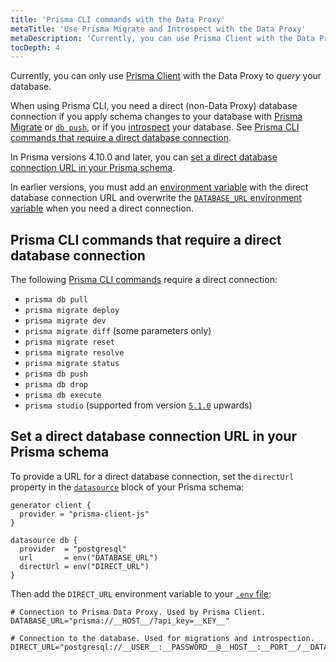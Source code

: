 ```yaml
---
title: 'Prisma CLI commands with the Data Proxy'
metaTitle: 'Use Prisma Migrate and Introspect with the Data Proxy'
metaDescription: 'Currently, you can use Prisma Client with the Data Proxy only to query your database. If you want to run Prisma Migrate or Introspect, or any of the Prisma CLI commands listed below, you can only do so on a direct (non-Data Proxy) database connections.'
tocDepth: 4
---
```


<TopBlock>

Currently, you can only use [Prisma Client](/orm/prisma-client) with the Data Proxy to _query_ your database.

When using Prisma CLI, you need a direct (non-Data Proxy) database connection if you apply schema changes to your database with [Prisma Migrate](/orm/prisma-migrate/getting-started) or [`db push`](/orm/prisma-migrate/workflows/prototyping-your-schema), or if you [introspect](/orm/prisma-schema/introspection) your database. See [Prisma CLI commands that require a direct database connection](#prisma-cli-commands-that-require-a-direct-database-connection).

<versioninfo>

In Prisma versions 4.10.0 and later, you can [set a direct database connection URL in your Prisma schema](#set-a-direct-database-connection-url-in-your-prisma-schema).

In earlier versions, you must add an [environment variable](/orm/more/development-environment/environment-variables) with the direct database connection URL and overwrite the [`DATABASE_URL` environment variable](/orm/more/development-environment/environment-variables/env-files#example-set-the-database_url-environment-variable-in-an-env-file) when you need a direct connection.

</versioninfo>

</TopBlock>

## Prisma CLI commands that require a direct database connection

The following [Prisma CLI commands](/orm/reference/prisma-cli-reference) require a direct connection:

- `prisma db pull`
- `prisma migrate deploy`
- `prisma migrate dev`
- `prisma migrate diff` (some parameters only)
- `prisma migrate reset`
- `prisma migrate resolve`
- `prisma migrate status`
- `prisma db push`
- `prisma db drop`
- `prisma db execute`
- `prisma studio` <versioninfo>(supported from version [`5.1.0`](https://github.com/prisma/prisma/releases/tag/5.1.0) upwards)</versioninfo>

## Set a direct database connection URL in your Prisma schema

To provide a URL for a direct database connection, set the `directUrl` property in the [`datasource`](/orm/reference/prisma-schema-reference#datasource) block of your Prisma schema:

```prisma file=schema.prisma highlight=8;add
generator client {
  provider = "prisma-client-js"
}

datasource db {
  provider  = "postgresql"
  url       = env("DATABASE_URL")
  directUrl = env("DIRECT_URL")
}
```

Then add the `DIRECT_URL` environment variable to your [`.env` file](/orm/more/development-environment/environment-variables/env-files):

```env file=.env highlight=4-5;add
# Connection to Prisma Data Proxy. Used by Prisma Client.
DATABASE_URL="prisma://__HOST__/?api_key=__KEY__"

# Connection to the database. Used for migrations and introspection.
DIRECT_URL="postgresql://__USER__:__PASSWORD__@__HOST__:__PORT__/__DATABASE__"
```
